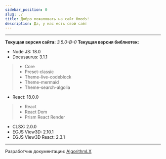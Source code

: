 ```yaml
---
sidebar_position: 0
slug: ./
title: Добро пожаловать на сайт 0mods!
description: Да, у нас есть свой сайт
---
```



<ToBeta url='welcome' />

---
**Текущая версия сайта:** _3.5.0-B-0_
**Текущая версия библиотек:**
- Node JS: 18.0
- Docusaurus: 3.1.1
> - Core 
> - Preset-classic
> - Theme-live-codeblock
> - Theme-mermaid
> - Theme-search-algolia
- React: 18.0.0
> - React
> - React Dom
> - Prism React Render
- CLSX: 2.0.0
- EGJS View3D: 2.10.1
- EGJS View3D React: 2.3.1
---

Разработчик документации: [AlgorithmLX](https://github.com/AlgorithmLX)
